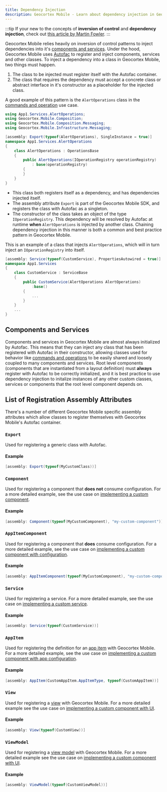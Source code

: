 ```yaml
---
title: Dependency Injection
description: Geocortex Mobile - Learn about dependency injection in Geocortex Mobile
---
```


:::tip
If your new to the concepts of **inversion of control** and **dependency injection**, check out [this article by Martin Fowler](https://martinfowler.com/articles/injection.html).
:::

Geocortex Mobile relies heavily on inversion of control patterns to inject dependencies into it's [components and services](concepts-components-services.mdx). Under the hood, Geocortex Mobile uses [Autofac](https://autofaccn.readthedocs.io/en/latest/index.html) to register and inject components, services and other classes. To inject a dependency into a class in Geocortex Mobile, two things must happen.

1. The class to be injected must register itself with the Autofac container.
2. The class that requires the dependency must accept a concrete class or abstract interface in it's constructor as a placeholder for the injected class.

A good example of this pattern is the `AlertOperations` class in the [commands and operation](implement-command-operation.mdx) use case.

```csharp
using App1.Services.AlertOperations;
using Geocortex.Mobile.Composition;
using Geocortex.Mobile.Composition.Messaging;
using Geocortex.Mobile.Infrastructure.Messaging;

[assembly: Export(typeof(AlertOperations), SingleInstance = true)]
namespace App1.Services.AlertOperations
{
    class AlertOperations : OperationsBase
    {
        public AlertOperations(IOperationRegistry operationRegistry)
            : base(operationRegistry)
        {
        }
    }
}
```

-   This class both registers itself as a dependency, and has dependencies injected itself.
-   The assembly attribute `Export` is part of the Geocortex Mobile SDK, and registers the class with Autofac as a singleton.
-   The constructor of the class takes an object of the type `IOperationRegistry`. This dependency will be resolved by Autofac at runtime **when** `AlertOperations` is injected by another class. Chaining dependency injection in this manner is both a common and best practice pattern in Geocortex Mobile.

This is an example of a class that injects `AlertOperations`, which will in turn inject an `IOperationRegistry` into itself.

```csharp
[assembly: Service(typeof(CustomService), PropertiesAutowired = true)]
namespace App1.Services
{
    class CustomService : ServiceBase
    {
        public CustomService(AlertOperations AlertOperations)
            :base()
        {
            ...
        }
    }
    ...
}
```

## Components and Services

Components and services in Geocortex Mobile are almost always initialized by Autofac. This means that they can inject any class that has been registered with Autofac in their constructor, allowing classes used for behavior like [commands and operations](concepts-commands-operations.mdx) to be easily shared and loosely coupled to many components and services. Root level components (components that are instantiated from a layout definition) must **always** register with Autofac to be correctly initialized, and it is best practice to use dependency injection to initalize instances of any other custom classes, services or components that the root level component depends on.

## List of Registration Assembly Attributes

There's a number of different Geocortex Mobile specific assembly attributes which allow classes to register themselves with Geocortex Mobile's Autofac container.

### `Export`

Used for registering a generic class with Autofac.

#### Example

```csharp
[assembly: Export(typeof(MyCustomClass))]
```

### `Component`

Used for registering a component that **does not** consume configuration. For a more detailed example, see the use case on [implementing a custom component](implement-component-with-ui.mdx#create-a-component-skeleton).

#### Example

```csharp
[assembly: Component(typeof(MyCustomComponent), "my-custom-component")]
```

### `AppItemComponent`

Used for registering a component that **does** consume configuration. For a more detailed example, see the use case on [implementing a custom component with configuration](implement-component-participate-app-config.mdx#consume-the-configuration-in-the-component).

#### Example

```csharp
[assembly: AppItemComponent(typeof(MyCustomComponent), "my-custom-component", MyCustomComponentConfiguration.ConfigItemtype)]
```

### `Service`

Used for registering a service. For a more detailed example, see the use case on [implementing a custom service](implement-service.mdx#create-a-new-service).

#### Example

```csharp
[assembly: Service(typeof(CustomService))]
```

### `AppItem`

Used for registering the definition for an [app item](concepts-app-config.mdx#anatomy-of-an-app-config) with Geocortex Mobile. For a more detailed example, see the use case on [implementing a custom component with app configuration](implement-component-participate-app-config.mdx#create-a-skeleton-app-config-definition).

#### Example

```csharp
[assembly: AppItem(CustomAppItem.AppItemType, typeof(CustomAppItem))]
```

### `View`

Used for registering a [view](https://docs.microsoft.com/en-us/xamarin/xamarin-forms/enterprise-application-patterns/mvvm) with Geocortex Mobile. For a more detailed example see the use case on [implementing a custom component with UI](implement-component-with-ui.mdx#use-xaml-to-define-your-ui).

#### Example

```csharp
[assembly: View(typeof(CustomView))]
```

### `ViewModel`

Used for registering a [view model](https://docs.microsoft.com/en-us/xamarin/xamarin-forms/enterprise-application-patterns/mvvm) with Geocortex Mobile. For a more detailed example see the use case on [implementing a custom component with UI](implement-component-with-ui.mdx#example-doomsday-cookie-clicker).

#### Example

```csharp
[assembly: ViewModel(typeof(CustomViewModel))]
```
